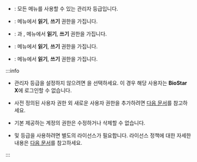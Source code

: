 * <Cmd sid='setting.account.administrator' product='2' />: 모든 메뉴를 사용할 수 있는 관리자 등급입니다.

* <Cmd sid='setting.account.userOperator' product='2' />: <Cmd sid='shell.header.user' /> 메뉴에서 **읽기**, **쓰기** 권한을 가집니다.

* <Cmd sid='setting.account.monitoringOperator' product='2' />: <Cmd sid='shell.header.arena' />과 <Cmd sid='shell.header.data' />, <Cmd sid='shell.header.dashboard' /> 메뉴에서 **읽기**, **쓰기** 권한을 가집니다.

* <Cmd sid='setting.account.taOperator' product='2' />: <Cmd sid='common.gnb.time_attendance' product='2' /> 메뉴에서 **읽기**, **쓰기** 권한을 가집니다.

* <Cmd sid='setting.account.visitorOperator' product='2' />: <Cmd sid='common.gnb.visitor' product='2' /> 메뉴에서 **읽기**, **쓰기** 권한을 가집니다.

:::info

<Include pages='set-permission'>

* 관리자 등급을 설정하지 않으려면 <Cmd sid='common.selectNone' />을 선택하세요. 이 경우 해당 사용자는 **BioStar X**에 로그인할 수 없습니다.

</Include>

* 사전 정의된 사용자 권한 외 새로운 사용자 권한을 추가하려면 [다음 문서](settings-adding-custom-account)를 참고하세요.

* 기본 제공하는 계정의 권한은 수정하거나 삭제할 수 없습니다.

* <Cmd sid='setting.account.taOperator' product='2' /> 및 <Cmd sid='setting.account.visitorOperator' product='2' /> 등급을 사용하려면 별도의 라이선스가 필요합니다. 라이선스 정책에 대한 자세한 내용은 [다음 문서](licensing#features-add-ons)를 참고하세요.

:::